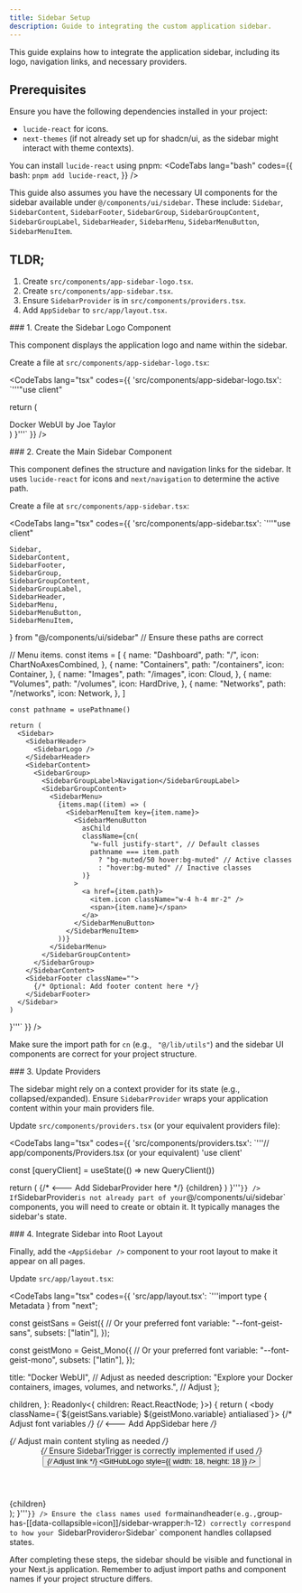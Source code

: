 ```yaml
---
title: Sidebar Setup
description: Guide to integrating the custom application sidebar.
---
```



This guide explains how to integrate the application sidebar, including its logo, navigation links, and necessary providers.

## Prerequisites

Ensure you have the following dependencies installed in your project:
- `lucide-react` for icons.
- `next-themes` (if not already set up for shadcn/ui, as the sidebar might interact with theme contexts).

You can install `lucide-react` using pnpm:
<CodeTabs lang="bash" codes={{
    bash: `pnpm add lucide-react`,
  }} />

This guide also assumes you have the necessary UI components for the sidebar available under `@/components/ui/sidebar`. These include:
`Sidebar`, `SidebarContent`, `SidebarFooter`, `SidebarGroup`, `SidebarGroupContent`, `SidebarGroupLabel`, `SidebarHeader`, `SidebarMenu`, `SidebarMenuButton`, `SidebarMenuItem`.

## TLDR;
1. Create `src/components/app-sidebar-logo.tsx`.
2. Create `src/components/app-sidebar.tsx`.
3. Ensure `SidebarProvider` is in `src/components/providers.tsx`.
4. Add `AppSidebar` to `src/app/layout.tsx`.

<Steps>

<Step>
### 1. Create the Sidebar Logo Component

This component displays the application logo and name within the sidebar.

Create a file at `src/components/app-sidebar-logo.tsx`:

<CodeTabs lang="tsx" codes={{
    'src/components/app-sidebar-logo.tsx': `\'\'\'"use client"


  return (
    <SidebarMenu>
      <SidebarMenuItem>
            <SidebarMenuButton
              size="lg"
              className="data-[state=open]:bg-sidebar-accent data-[state=open]:text-sidebar-accent-foreground"
            >
              <div className="flex aspect-square size-8 items-center justify-center rounded-lg bg-sidebar-primary text-sidebar-primary-foreground">
                <ShipWheel className="size-6" strokeWidth={1.5}/>
              </div>
              <div className="grid flex-1 text-left text-sm leading-tight">
                <span className="truncate font-semibold">Docker WebUI</span>
                <span className="truncate text-xs">by Joe Taylor</span>
              </div>
            </SidebarMenuButton>
      </SidebarMenuItem>
    </SidebarMenu>
  )
}\'\'\'`
  }} />
</Step>

<Step>
### 2. Create the Main Sidebar Component

This component defines the structure and navigation links for the sidebar. It uses `lucide-react` for icons and `next/navigation` to determine the active path.

Create a file at `src/components/app-sidebar.tsx`:

<CodeTabs lang="tsx" codes={{
    'src/components/app-sidebar.tsx': `\'\'\'"use client"

    Sidebar,
    SidebarContent,
    SidebarFooter,
    SidebarGroup,
    SidebarGroupContent,
    SidebarGroupLabel,
    SidebarHeader,
    SidebarMenu,
    SidebarMenuButton,
    SidebarMenuItem,
  } from "@/components/ui/sidebar" // Ensure these paths are correct

// Menu items.
const items = [
    {
        name: "Dashboard",
        path: "/",
        icon: ChartNoAxesCombined,
      },
      {
        name: "Containers",
        path: "/containers",
        icon: Container,
      },
      {
        name: "Images",
        path: "/images",
        icon: Cloud,
      },
      {
        name: "Volumes",
        path: "/volumes",
        icon: HardDrive,
      },
      {
        name: "Networks",
        path: "/networks",
        icon: Network,
      },
  ]

    const pathname = usePathname()

    return (
      <Sidebar>
        <SidebarHeader>
          <SidebarLogo />
        </SidebarHeader>
        <SidebarContent>
          <SidebarGroup>
            <SidebarGroupLabel>Navigation</SidebarGroupLabel>
            <SidebarGroupContent>
              <SidebarMenu>
                {items.map((item) => (
                  <SidebarMenuItem key={item.name}>
                    <SidebarMenuButton
                      asChild
                      className={cn(
                        "w-full justify-start", // Default classes
                        pathname === item.path
                          ? "bg-muted/50 hover:bg-muted" // Active classes
                          : "hover:bg-muted" // Inactive classes
                      )}
                    >
                      <a href={item.path}>
                        <item.icon className="w-4 h-4 mr-2" />
                        <span>{item.name}</span>
                      </a>
                    </SidebarMenuButton>
                  </SidebarMenuItem>
                ))}
              </SidebarMenu>
            </SidebarGroupContent>
          </SidebarGroup>
        </SidebarContent>
        <SidebarFooter className="">
          {/* Optional: Add footer content here */}
        </SidebarFooter>
      </Sidebar>
    )
  }\'\'\'`
  }} />

Make sure the import path for `cn` (e.g., ` "@/lib/utils"`) and the sidebar UI components are correct for your project structure.
</Step>

<Step>
### 3. Update Providers

The sidebar might rely on a context provider for its state (e.g., collapsed/expanded). Ensure `SidebarProvider` wraps your application content within your main providers file.

Update `src/components/providers.tsx` (or your equivalent providers file):

<CodeTabs lang="tsx" codes={{
    'src/components/providers.tsx': `\'\'\'// app/components/Providers.tsx (or your equivalent)
'use client'


  const [queryClient] = useState(() => new QueryClient())

  return (
    <QueryClientProvider client={queryClient}>
      <ThemeProvider
        attribute="class"
        defaultTheme="system"
        enableSystem
        disableTransitionOnChange
      >
        <SidebarProvider> {/* <--- Add SidebarProvider here */}
          {children}
          <Toaster />
        </SidebarProvider>
      </ThemeProvider>
    </QueryClientProvider>
  )
}\'\'\'`
  }} />
If `SidebarProvider` is not already part of your `@/components/ui/sidebar` components, you will need to create or obtain it. It typically manages the sidebar's state.
</Step>

<Step>
### 4. Integrate Sidebar into Root Layout

Finally, add the `<AppSidebar />` component to your root layout to make it appear on all pages.

Update `src/app/layout.tsx`:

<CodeTabs lang="tsx" codes={{
    'src/app/layout.tsx': `\'\'\'import type { Metadata } from "next";

const geistSans = Geist({ // Or your preferred font
  variable: "--font-geist-sans",
  subsets: ["latin"],
});

const geistMono = Geist_Mono({ // Or your preferred font
  variable: "--font-geist-mono",
  subsets: ["latin"],
});

  title: "Docker WebUI", // Adjust as needed
  description: "Explore your Docker containers, images, volumes, and networks.", // Adjust
};

  children,
}: Readonly<{
  children: React.ReactNode;
}>) {
  return (
    <html lang="en" suppressHydrationWarning>
      <body className={\`\${geistSans.variable} \${geistMono.variable} antialiased\`}> {/* Adjust font variables */}
        <Providers>
          <AppSidebar /> {/* <--- Add AppSidebar here */}
          <main className="flex-1 overflow-auto px-4"> {/* Adjust main content styling as needed */}
            <header className="flex h-16 shrink-0 items-center gap-2 transition-[width,height] ease-linear group-has-[[data-collapsible=icon]]/sidebar-wrapper:h-12">
              <div className="flex items-center gap-2 flex-grow">
                <SidebarTrigger className="-ml-1" /> {/* Ensure SidebarTrigger is correctly implemented if used */}
                <DynamicBreadcrumbs />
              </div>
              <div className="ml-auto border-none">
                <div className="flex items-center gap-2">
                  <Button variant="ghost" asChild>
                    <Link href="https://github.com/JoeBuildsStuff/docker-webui" target="_blank" rel="noopener noreferrer"> {/* Adjust link */}
                      <GitHubLogo style={{ width: 18, height: 18 }} />
                    </Link>
                  </Button>
                  <ModeToggle />
                </div>
              </div>
            </header>
            <div className="mb-10">
              {children}
            </div>
          </main>
        </Providers>
      </body>
    </html>
  );
}\'\'\'`
  }} />
Ensure the class names used for `main` and `header` (e.g., `group-has-[[data-collapsible=icon]]/sidebar-wrapper:h-12`) correctly correspond to how your `SidebarProvider` or `Sidebar` component handles collapsed states.
</Step>

</Steps>

After completing these steps, the sidebar should be visible and functional in your Next.js application. Remember to adjust import paths and component names if your project structure differs. 